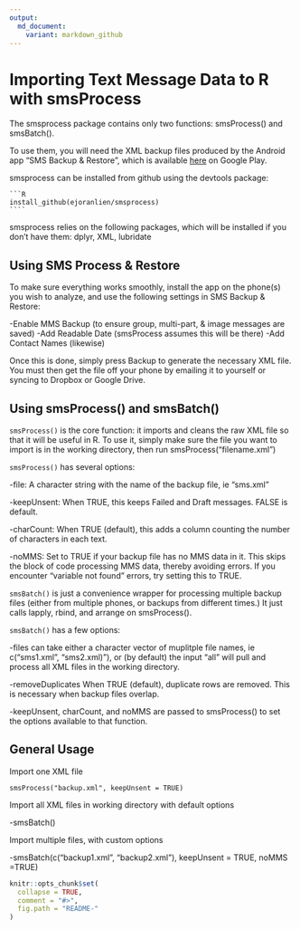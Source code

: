 ```yaml
---
output:
  md_document:
    variant: markdown_github
---
```


<!-- README.md is generated from README.Rmd. Please edit that file -->


Importing Text Message Data to R with smsProcess
====================

The smsprocess package contains only two functions: smsProcess() and smsBatch().

To use them, you will need the XML backup files produced by the Android app
"SMS Backup & Restore", which is available  [here](https://play.google.com/store/apps/details?id=com.riteshsahu.SMSBackupRestore)
on Google Play. 

smsprocess can be installed from github using the devtools package:

    ```R
    install_github(ejoranlien/smsprocess)
    ````
smsprocess relies on the following packages, which will be installed if you
don't have them: dplyr, XML, lubridate

Using SMS Process & Restore
---------------------

To make sure everything works smoothly, install the app on the phone(s) you wish 
to analyze, and use the following settings in SMS Backup & Restore:

  -Enable MMS Backup (to ensure group, multi-part, & image messages are saved)
  -Add Readable Date (smsProcess assumes this will be there)
  -Add Contact Names (likewise)

Once this is done, simply press Backup to generate the necessary XML file. You
must then get the file off your phone by emailing it to yourself or syncing to
Dropbox or Google Drive.

Using smsProcess() and smsBatch()
---------------------
`smsProcess()` is the core function: it imports and cleans the raw XML file
so that it will be useful in R. To use it, simply make sure the file you want
to import is in the working directory, then run smsProcess("filename.xml")


`smsProcess()` has several options:

  -file: A character string with the name of the backup file, ie "sms.xml"
  
  -keepUnsent: When TRUE, this keeps Failed and Draft messages. FALSE is default.
  
  -charCount: When TRUE (default), this adds a column counting the number of 
  characters in each text.
  
  -noMMS: Set to TRUE if your backup file has no MMS data in it. This skips
  the block of code processing MMS data, thereby avoiding errors. If you 
  encounter "variable not found" errors, try setting this to TRUE.

`smsBatch()` is just a convenience wrapper for processing multiple backup files
(either from multiple phones, or backups from different times.) It just calls
lapply, rbind, and arrange on smsProcess().

`smsBatch()` has a few options:

-files can take either a character vector of muplitple file names, ie
  c("sms1.xml", "sms2.xml)"), or (by default) the input "all" will pull and
  process all XML files in the working directory.  
  
-removeDuplicates When TRUE (default), duplicate rows are removed. This is
  necessary when backup files overlap.  
  
-keepUnsent, charCount, and noMMS are passed to smsProcess() to set the
  options available to that function.  
  
General Usage
---------------------
Import one XML file  

  `smsProcess("backup.xml", keepUnsent = TRUE)`
  
Import all XML files in working directory with default options  

  -smsBatch()  
  
Import multiple files, with custom options  

  -smsBatch(c("backup1.xml", "backup2.xml"), keepUnsent = TRUE, noMMS =TRUE)  


```r
knitr::opts_chunk$set(
  collapse = TRUE,
  comment = "#>",
  fig.path = "README-"
)
```
